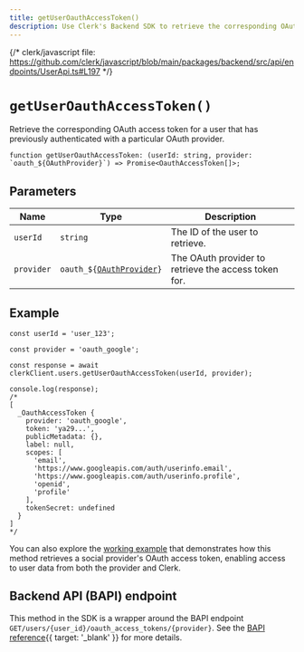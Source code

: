 ```yaml
---
title: getUserOauthAccessToken()
description: Use Clerk's Backend SDK to retrieve the corresponding OAuth access token for a user.
---
```


{/* clerk/javascript file: https://github.com/clerk/javascript/blob/main/packages/backend/src/api/endpoints/UserApi.ts#L197 */}

# `getUserOauthAccessToken()`

Retrieve the corresponding OAuth access token for a user that has previously authenticated with a particular OAuth provider.

```tsx {{ prettier: false }}
function getUserOauthAccessToken: (userId: string, provider: `oauth_${OAuthProvider}`) => Promise<OauthAccessToken[]>;
```

## Parameters

| Name | Type | Description |
| - | - | - |
| `userId` | `string` | The ID of the user to retrieve. |
| `provider` | <code>oauth\_$\{[OAuthProvider](/docs/references/javascript/types/oauth#o-auth-provider)}</code> | The OAuth provider to retrieve the access token for. |

## Example

```tsx {{ prettier: false }}
const userId = 'user_123';

const provider = 'oauth_google';

const response = await clerkClient.users.getUserOauthAccessToken(userId, provider);

console.log(response);
/*
[
  _OauthAccessToken {
    provider: 'oauth_google',
    token: 'ya29...',
    publicMetadata: {},
    label: null,
    scopes: [
      'email',
      'https://www.googleapis.com/auth/userinfo.email',
      'https://www.googleapis.com/auth/userinfo.profile',
      'openid',
      'profile'
    ],
    tokenSecret: undefined
  }
]
*/
```

You can also explore the [working example](/docs/authentication/social-connections/oauth#get-an-o-auth-access-token-for-a-social-sign-in-provider) that demonstrates how this method retrieves a social provider's OAuth access token, enabling access to user data from both the provider and Clerk.

## Backend API (BAPI) endpoint

This method in the SDK is a wrapper around the BAPI endpoint `GET/users/{user_id}/oauth_access_tokens/{provider}`. See the [BAPI reference](/docs/reference/backend-api/tag/Users#operation/GetOAuthAccessToken){{ target: '_blank' }} for more details.
